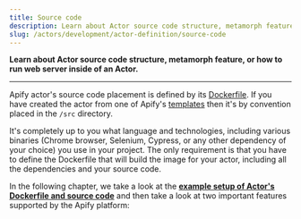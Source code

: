 ```yaml
---
title: Source code
description: Learn about Actor source code structure, metamorph feature, or how to run web server inside of an Actor.
slug: /actors/development/actor-definition/source-code
---
```


**Learn about Actor source code structure, metamorph feature, or how to run web server inside of an Actor.**

---

Apify actor's source code placement is defined by its [Dockerfile](../dockerfile.md). If you have created the actor from one of Apify's [templates](https://apify.com/templates) then it's by convention placed in the `/src` directory.

It's completely up to you what language and technologies, including various binaries (Chrome browser, Selenium, Cypress, or any other dependency of your choice) you use in your project. The only requirement is that you have to define the Dockerfile that will build the image for your actor, including all the dependencies and your source code.

In the following chapter, we take a look at the **[example setup of Actor's Dockerfile and source code](./example_setup.md)** and then take a look at two important features supported by the Apify platform:


<CardGrid>
    <Card
        title="Container web server"
        desc="Learn about how to run a web server inside your Actor, which enables you to communicate with the outer world via both UI and API."
        to="/platform/actors/development/actor-definition/source-code/container-web-server"
    />
    <Card
        title="Metamorph"
        desc="The metamorph operation transforms an actor run into a run of another actor with a new input."
        to="/platform/actors/development/actor-definition/source-code/metamorph"
    />
</CardGrid>


